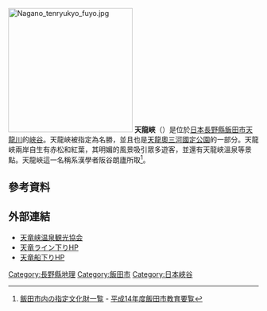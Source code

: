 [[File:Nagano_tenryukyo_fuyo.jpg|250px]]
'''天龍峽'''（{{Jpn|j=天竜峡|hg=てんりゅうきょう}}）是位於[[日本|日本]][[長野縣|長野縣]][[飯田市|飯田市]][[天龍川|天龍川]]的[[峽谷|峽谷]]。天龍峽被指定為名勝，並且也是[[天龍奧三河國定公園|天龍奧三河國定公園]]的一部分。天龍峽兩岸自生有赤松和紅葉，其明媚的風景吸引眾多遊客，並還有天龍峽溫泉等景點。天龍峽這一名稱系漢學者阪谷朗廬所取<ref name="tenryu">[http://www.ed.iidanet.jp/07_kyoiku_iinkai/si3_iidacity_edyoran_h14/syakaikyoiku/04_007_1.pdf 飯田市内の指定文化財一覧] {{Wayback|url=http://www.ed.iidanet.jp/07_kyoiku_iinkai/si3_iidacity_edyoran_h14/syakaikyoiku/04_007_1.pdf |date=20030318065039 }} - [http://www.ed.iidanet.jp/07_kyoiku_iinkai/si3_iidacity_edyoran_h14/ 平成14年度飯田市教育要覧]{{dead link|date=2017年12月 |bot=InternetArchiveBot |fix-attempted=yes }}</ref>。
== 參考資料 ==
{{Reflist}}
==外部連結==
* [http://www.tenryukyou.com 天竜峡温泉観光協会]{{Wayback|url=http://www.tenryukyou.com/ |date=20200724225433 }}
* [https://web.archive.org/web/20160711213029/http://park6.wakwak.com/~tenryuurain/ 天竜ライン下りHP]
* [http://www.gokai-tenryu.com/ 天竜船下りHP]{{Wayback|url=http://www.gokai-tenryu.com/ |date=20170412132531 }}
[[Category:長野縣地理|Category:長野縣地理]]
[[Category:飯田市|Category:飯田市]]
[[Category:日本峽谷|Category:日本峽谷]]
